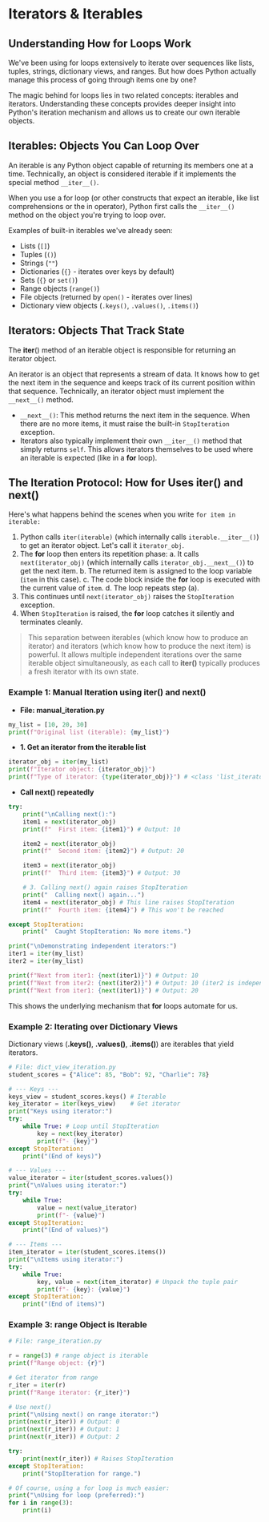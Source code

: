 
# Iterators & Iterables

## Understanding How **for** Loops Work
<secction id="understanding-how-for-loops-work"></secction>

We've been using for loops extensively to iterate over sequences like lists, tuples, strings, dictionary views, and ranges. But how does Python actually manage this process of going through items one by one?

The magic behind for loops lies in two related concepts: iterables and iterators. Understanding these concepts provides deeper insight into Python's iteration mechanism and allows us to create our own iterable objects.

## Iterables: Objects You Can Loop Over
<secction id="iterables-objects-you-can-loop-over"></secction>

An iterable is any Python object capable of returning its members one at a time. Technically, an object is considered iterable if it implements the special method `__iter__()`.

When you use a for loop (or other constructs that expect an iterable, like list comprehensions or the in operator), Python first calls the `__iter__()` method on the object you're trying to loop over.

Examples of built-in iterables we've already seen:

*   Lists (`[]`)
*   Tuples (`()`)
*   Strings (`""`)
*   Dictionaries (`{}` - iterates over keys by default)
*   Sets (`{}` or `set()`)
*   Range objects (`range()`)
*   File objects (returned by `open()` - iterates over lines)
*   Dictionary view objects (`.keys()`, `.values()`, `.items()`)

## Iterators: Objects That Track State
<secction id="iterators-objects-that-track-state"></secction>

The __iter__() method of an iterable object is responsible for returning an iterator object.

An iterator is an object that represents a stream of data. It knows how to get the next item in the sequence and keeps track of its current position within that sequence. Technically, an iterator object must implement the `__next__()` method.

*   `__next__()`: This method returns the next item in the sequence. When there are no more items, it must raise the built-in `StopIteration` exception.
*   Iterators also typically implement their own `__iter__()` method that simply returns `self`. This allows iterators themselves to be used where an iterable is expected (like in a **for** loop).

## The Iteration Protocol: How **for** Uses **iter()** and **next()**
<secction id="the-iteration-protocol-how-for-uses-iter-and-next"></secction>

Here's what happens behind the scenes when you write `for item in iterable:`

1.  Python calls `iter(iterable)` (which internally calls `iterable.__iter__()`) to get an iterator object. Let's call it `iterator_obj`.
2.  The **for** loop then enters its repetition phase:
    a.  It calls `next(iterator_obj)` (which internally calls `iterator_obj.__next__()`) to get the next item.
    b.  The returned item is assigned to the loop variable (`item` in this case).
    c.  The code block inside the **for** loop is executed with the current value of `item`.
    d.  The loop repeats step (a).
3.  This continues until `next(iterator_obj)` raises the `StopIteration` exception.
4.  When `StopIteration` is raised, the **for** loop catches it silently and terminates cleanly.

> This separation between iterables (which know how to produce an iterator) and iterators (which know how to produce the next item) is powerful. It allows multiple independent iterations over the same iterable object simultaneously, as each call to **iter()** typically produces a fresh iterator with its own state.

### Example 1: Manual Iteration using **iter()** and **next()**
<secction id="example-1-manual-iteration-using-iter-and-next"></secction>
* **File: manual_iteration.py**
```python
my_list = [10, 20, 30]
print(f"Original list (iterable): {my_list}")
```
* **1. Get an iterator from the iterable list**
```python
iterator_obj = iter(my_list)
print(f"Iterator object: {iterator_obj}")
print(f"Type of iterator: {type(iterator_obj)}") # <class 'list_iterator'>
```
* **Call next() repeatedly**
```python
try:
    print("\nCalling next():")
    item1 = next(iterator_obj)
    print(f"  First item: {item1}") # Output: 10

    item2 = next(iterator_obj)
    print(f"  Second item: {item2}") # Output: 20

    item3 = next(iterator_obj)
    print(f"  Third item: {item3}") # Output: 30

    # 3. Calling next() again raises StopIteration
    print("  Calling next() again...")
    item4 = next(iterator_obj) # This line raises StopIteration
    print(f"  Fourth item: {item4}") # This won't be reached

except StopIteration:
    print("  Caught StopIteration: No more items.")

print("\nDemonstrating independent iterators:")
iter1 = iter(my_list)
iter2 = iter(my_list)

print(f"Next from iter1: {next(iter1)}") # Output: 10
print(f"Next from iter2: {next(iter2)}") # Output: 10 (iter2 is independent)
print(f"Next from iter1: {next(iter1)}") # Output: 20
```

This shows the underlying mechanism that **for** loops automate for us.

### Example 2: Iterating over Dictionary Views
<secction id="example-2-iterating-over-dictionary-views"></secction>

Dictionary views (**.keys()**, **.values()**, **.items()**) are iterables that yield iterators.

```python
# File: dict_view_iteration.py
student_scores = {"Alice": 85, "Bob": 92, "Charlie": 78}

# --- Keys ---
keys_view = student_scores.keys() # Iterable
key_iterator = iter(keys_view)    # Get iterator
print("Keys using iterator:")
try:
    while True: # Loop until StopIteration
        key = next(key_iterator)
        print(f"- {key}")
except StopIteration:
    print("(End of keys)")

# --- Values ---
value_iterator = iter(student_scores.values())
print("\nValues using iterator:")
try:
    while True:
        value = next(value_iterator)
        print(f"- {value}")
except StopIteration:
    print("(End of values)")

# --- Items ---
item_iterator = iter(student_scores.items())
print("\nItems using iterator:")
try:
    while True:
        key, value = next(item_iterator) # Unpack the tuple pair
        print(f"- {key}: {value}")
except StopIteration:
    print("(End of items)")
```

### Example 3: **range** Object is Iterable
<secction id="example-3-range-object-is-iterable"></secction>

```python
# File: range_iteration.py

r = range(3) # range object is iterable
print(f"Range object: {r}")

# Get iterator from range
r_iter = iter(r)
print(f"Range iterator: {r_iter}")

# Use next()
print("\nUsing next() on range iterator:")
print(next(r_iter)) # Output: 0
print(next(r_iter)) # Output: 1
print(next(r_iter)) # Output: 2

try:
    print(next(r_iter)) # Raises StopIteration
except StopIteration:
    print("StopIteration for range.")

# Of course, using a for loop is much easier:
print("\nUsing for loop (preferred):")
for i in range(3):
    print(i)
```


<section id="Quiz-time"></section>

<Quiz questions={pythonQuiz} />

